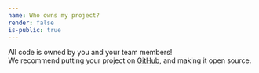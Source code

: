 ```yaml
---
name: Who owns my project?
render: false
is-public: true
---
```


All code is owned by you and your team members!  
We recommend putting your project on <a href="https://github.com" target="_blank">GitHub</a>, and making it open source.
